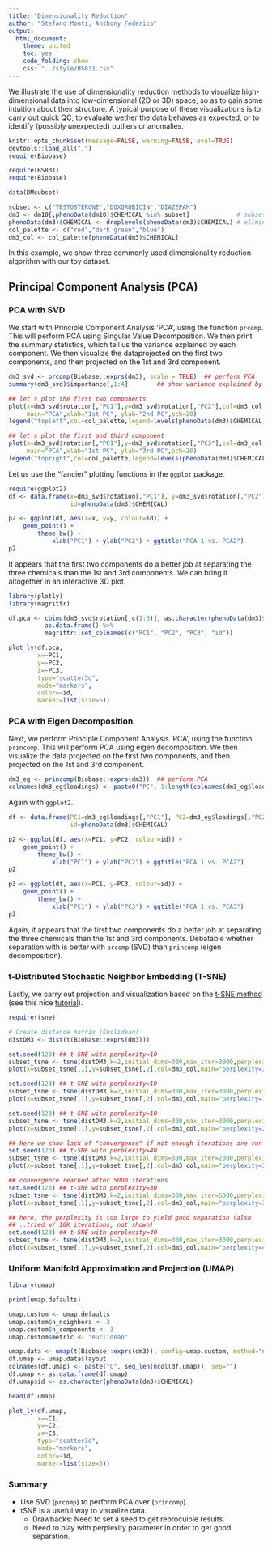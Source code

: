 ```yaml
---
title: "Dimensionality Reduction"
author: "Stefano Monti, Anthony Federico"
output:
  html_document:
    theme: united
    toc: yes
    code_folding: show
    css: "../style/BS831.css" 
---
```


We illustrate the use of dimensionality reduction methods to visualize
high-dimensional data into low-dimensional (2D or 3D) space, so as to
gain some intuition about their structure. A typical purpose of these
visualizations is to carry out quick QC, to evaluate wether the data
behaves as expected, or to identify (possibly unexpected) outliers or
anomalies.

```r
knitr::opts_chunk$set(message=FALSE, warning=FALSE, eval=TRUE)
devtools::load_all(".")
require(Biobase)
```

```r
require(BS831)
require(Biobase)
```

```r
data(DMsubset)

subset <- c("TESTOSTERONE","DOXORUBICIN","DIAZEPAM") 
dm3 <- dm10[,phenoData(dm10)$CHEMICAL %in% subset]             # subset data on the 3 chemicals
phenoData(dm3)$CHEMICAL <- droplevels(phenoData(dm3)$CHEMICAL) # eliminate unused levels from factor
col_palette <- c("red","dark green","blue")
dm3_col <- col_palette[phenoData(dm3)$CHEMICAL]
```

In this example, we show three commonly used dimensionality reduction
algorithm with our toy dataset.

## Principal Component Analysis (PCA)

### PCA with SVD

We start with Principle Component Analysis 'PCA', using the function
`prcomp`. This will perform PCA using Singular Value Decomposition. We
then print the summary statistics, which tell us the variance
explained by each component. We then visualize the dataprojected on
the first two components, and then projected on the 1st and 3rd
component.

```r
dm3_svd <- prcomp(Biobase::exprs(dm3), scale = TRUE)  ## perform PCA
summary(dm3_svd)$importance[,1:4]        ## show variance explained by each component

## let's plot the first two components
plot(x=dm3_svd$rotation[,"PC1"],y=dm3_svd$rotation[,"PC2"],col=dm3_col,
     main="PCA",xlab="1st PC", ylab="2nd PC",pch=20) 
legend("topleft",col=col_palette,legend=levels(phenoData(dm3)$CHEMICAL),pch=20)

## let's plot the first and third component
plot(x=dm3_svd$rotation[,"PC1"],y=dm3_svd$rotation[,"PC3"],col=dm3_col,
     main="PCA",xlab="1st PC", ylab="3rd PC",pch=20)
legend("topright",col=col_palette,legend=levels(phenoData(dm3)$CHEMICAL),pch=20)
```

Let us use the "fancier" plotting functions in the `ggplot` package.

```r
require(ggplot2)
df <- data.frame(x=dm3_svd$rotation[,"PC1"], y=dm3_svd$rotation[,"PC2"],
                 id=phenoData(dm3)$CHEMICAL)

p2 <- ggplot(df, aes(x=x, y=y, colour=id)) +
    geom_point() +
        theme_bw() +
            xlab("PC1") + ylab("PC2") + ggtitle("PCA 1 vs. PCA2")
p2
```

It appears that the first two components do a better job at separating
the three chemicals than the 1st and 3rd components. We can bring it
altogether in an interactive 3D plot.

```r
library(plotly)
library(magrittr)

df.pca <- cbind(dm3_svd$rotation[,c(1:3)], as.character(phenoData(dm3)$CHEMICAL)) %>%
          as.data.frame() %>%
          magrittr::set_colnames(c("PC1", "PC2", "PC3", "id"))

plot_ly(df.pca,
        x=~PC1,
        y=~PC2,
        z=~PC3,
        type="scatter3d",
        mode="markers",
        color=~id,
        marker=list(size=5))
```

### PCA with Eigen Decomposition

Next, we perform Principle Component Analysis 'PCA', using the function
`princomp`. This will perform PCA using eigen decomposition. We then visualize the data
projected on the first two components, and then projected on the 1st and 3rd component.

```r
dm3_eg <- princomp(Biobase::exprs(dm3))  ## perform PCA
colnames(dm3_eg$loadings) <- paste0("PC", 1:length(colnames(dm3_eg$loadings)))

```

Again with `ggplot2`.

```r
df <- data.frame(PC1=dm3_eg$loadings[,"PC1"], PC2=dm3_eg$loadings[,"PC2"], PC3=dm3_eg$loadings[,"PC3"],
                 id=phenoData(dm3)$CHEMICAL)

p2 <- ggplot(df, aes(x=PC1, y=PC2, colour=id)) +
    geom_point() +
        theme_bw() +
            xlab("PC1") + ylab("PC2") + ggtitle("PCA 1 vs. PCA2")
p2

p3 <- ggplot(df, aes(x=PC1, y=PC3, colour=id)) +
    geom_point() +
        theme_bw() +
            xlab("PC1") + ylab("PC3") + ggtitle("PCA 1 vs. PCA3")
p3
```

Again, it appears that the first two components do a better job at separating
the three chemicals than the 1st and 3rd components. Debatable whether separation with is better with ``prcomp`` (SVD) than ``princomp`` (eigen decomposition).

### t-Distributed Stochastic Neighbor Embedding (T-SNE)

Lastly, we carry out projection and visualization based on the <a
href="http://www.jmlr.org/papers/v9/vandermaaten08a.html">t-SNE
method</a> (see this nice <a href="http://distill.pub/2016/misread-tsne/
">tutorial</a>).

```r
require(tsne)

# Create distance matrix (Euclidean)
distDM3 <- dist(t(Biobase::exprs(dm3)))

set.seed(123) ## t-SNE with perplexity=10
subset_tsne <- tsne(distDM3,k=2,initial_dims=300,max_iter=3000,perplexity=3)
plot(x=subset_tsne[,1],y=subset_tsne[,2],col=dm3_col,main="perplexity=3",pch=20)

set.seed(123) ## t-SNE with perplexity=10
subset_tsne <- tsne(distDM3,k=2,initial_dims=300,max_iter=3000,perplexity=10)
plot(x=subset_tsne[,1],y=subset_tsne[,2],col=dm3_col,main="perplexity=10",pch=20)

set.seed(123) ## t-SNE with perplexity=10
subset_tsne <- tsne(distDM3,k=2,initial_dims=300,max_iter=3000,perplexity=20)
plot(x=subset_tsne[,1],y=subset_tsne[,2],col=dm3_col,main="perplexity=20",pch=20)

## here we show lack of "convergence" if not enough iterations are run
set.seed(123) ## t-SNE with perplexity=40
subset_tsne <- tsne(distDM3,k=2,initial_dims=300,max_iter=2000,perplexity=40)
plot(x=subset_tsne[,1],y=subset_tsne[,2],col=dm3_col,main="perplexity=30, 2K iterations",pch=20)

## convergence reached after 5000 iterations
set.seed(123) ## t-SNE with perplexity=30
subset_tsne <- tsne(distDM3,k=2,initial_dims=300,max_iter=5000,perplexity=30)
plot(x=subset_tsne[,1],y=subset_tsne[,2],col=dm3_col,main="perplexity=30, 5K iterations",pch=20)

## here, the perplexity is too large to yield good separation (also 
## ..tried w/ 10K iterations, not shown)
set.seed(123) ## t-SNE with perplexity=40
subset_tsne <- tsne(distDM3,k=2,initial_dims=300,max_iter=3000,perplexity=40)
plot(x=subset_tsne[,1],y=subset_tsne[,2],col=dm3_col,main="perplexity=40",pch=20)
```

### Uniform Manifold Approximation and Projection (UMAP)
```r
library(umap)

print(umap.defaults)

umap.custom <- umap.defaults
umap.custom$n_neighbors <- 3
umap.custom$n_components <- 3
umap.custom$metric <- "euclidean"

umap.data <- umap(t(Biobase::exprs(dm3)), config=umap.custom, method="naive")
df.umap <- umap.data$layout 
colnames(df.umap) <- paste("C", seq_len(ncol(df.umap)), sep="")
df.umap <- as.data.frame(df.umap)
df.umap$id <- as.character(phenoData(dm3)$CHEMICAL)

head(df.umap)

plot_ly(df.umap,
        x=~C1,
        y=~C2,
        z=~C3,
        type="scatter3d",
        mode="markers",
        color=~id,
        marker=list(size=5))
```

### Summary

- Use SVD (`prcomp`) to perform PCA over (`princomp`).
- tSNE is a useful way to visualize data.
    - Drawbacks: Need to set a seed to get reprocuible results.
    - Need to play with perplexity parameter in order to get good separation.
